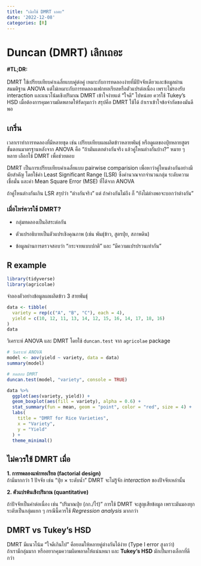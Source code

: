 ```yaml
---
title: "เลิกใช้ DMRT เถอะ"
date: '2022-12-08'
categories: [R]
---
```


# Duncan (DMRT) เลิกเถอะ

| **#TL;DR:**
|
| DMRT ใช้เปรียบเทียบค่าเฉลี่ยแบบคู่ต่อคู่ เหมาะกับการทดลองง่ายที่มีปัจจัยเดียวและข้อมูลผ่านสมมติฐาน ANOVA แต่ไม่เหมาะกับการทดลองแฟกทอเรียลหรือตัวแปรต่อเนื่อง เพราะไม่รองรับ interaction และแนวโน้มเชิงปริมาณ DMRT เข้าใจง่ายแต่ “ใจดี” ไปหน่อย ควรใช้ Tukey’s HSD เมื่อต้องการคุมความผิดพลาดให้รัดกุมกว่า สรุปคือ DMRT ใช้ได้ ถ้าเราเข้าใจข้อจำกัดของมันดีพอ

## เกริ่น

เวลาเราทำการทดลองที่มีหลายชุด เช่น เปรียบเทียบผลผลิตข้าวหลายพันธุ์ หรือดูผลของปุ๋ยหลายสูตร ขั้นตอนมาตรฐานหลังจาก ANOVA คือ “ถ้ามันแตกต่างกันจริง แล้วคู่ไหนต่างกันบ้าง?” หมาย ๆ หลาย เลือกใช้ DMRT เพื่อช่วยตอบ

DMRT เป็นการเปรียบเทียบค่าเฉลี่ยแบบ pairwise comparision เพื่อหาว่าคู่ไหนต่างกันอย่างมีนัยสำคัญ โดยใช้ค่า Least Significant Range (LSR) ซึ่งคำนวณจากจำนวนกลุ่ม ระดับความเชื่อมั่น และค่า Mean Square Error (MSE) ที่ได้จาก ANOVA

ถ้าคู่ไหนต่างกันเกิน LSR สรุปว่า “ต่างกันจริง” แต่ ถ้าค่างกันไม่ถึง ก็ “ยังไม่ต่างพอจะบอกว่าต่างกัน”

### **เมื่อไหร่ควรใช้ DMRT?**

-   กลุ่มทดลองเป็นอิสระต่อกัน

-   ตัวแปรอธิบายเป็นตัวแปรเชิงคุณภาพ (เช่น พันธุ์ข้าว, สูตรปุ๋ย, สภาพดิน)

-   ข้อมูลผ่านการตรวจสอบว่า “กระจายแบบปกติ” และ “มีความแปรปรวนเท่ากัน”

## R example

```r
library(tidyverse)
library(agricolae)
```

จำลองตัวอย่างข้อมูลผลผลิตข้าว 3 สายพันธุ์

```r
data <- tibble(
  variety = rep(c("A", "B", "C"), each = 4),
  yield = c(10, 12, 11, 13, 14, 12, 15, 16, 14, 17, 18, 16)
)
data
```

วิเคราะห์ ANOVA และ DMRT โดยใช้ `duncan.test` จาก `agricolae` package

```r
# วิเคราะห์ ANOVA
model <- aov(yield ~ variety, data = data)
summary(model)

# ทดสอบ DMRT
duncan.test(model, "variety", console = TRUE)
```

```r
data %>%
  ggplot(aes(variety, yield)) +
  geom_boxplot(aes(fill = variety), alpha = 0.6) +
  stat_summary(fun = mean, geom = "point", color = "red", size = 4) +
  labs(
    title = "DMRT for Rice Varieties",
    x = "Variety",
    y = "Yield"
  ) +
  theme_minimal()
```

## **ไม่ควรใช้ DMRT เมื่อ**

**1. การทดลองแฟกทอเรียล (factorial design)**\
ถ้ามีมากกว่า 1 ปัจจัย เช่น “ปุ๋ย × ระดับน้ำ” DMRT จะไม่รู้จัก *interaction* ของปัจจัยเหล่านั้น

**2. ตัวแปรต้นเชิงปริมาณ (quantitative)**\

ถ้าปัจจัยเป็นค่าต่อเนื่อง เช่น “ปริมาณปุ๋ย (กก./ไร่)” การใช้ DMRT จะสูญเสียข้อมูล เพราะมันมองทุกระดับเป็นกลุ่มแยก ๆ กรณีนี้ควรใช้ *Regression analysis* มากกว่า

## **DMRT vs Tukey’s HSD**

DMRT มีแนวโน้ม “ใจดีเกินไป” คือยอมให้หลายคู่ต่างกันได้ง่าย (Type I error สูงกว่า)\
ถ้าเรามีกลุ่มมาก หรืออยากคุมความผิดพลาดให้แน่นหนา และ **Tukey’s HSD** มักเป็นทางเลือกที่ดีกว่า
